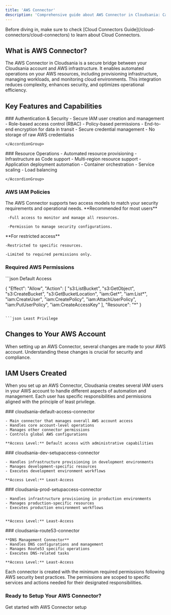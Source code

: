 ```yaml
---
title: 'AWS Connector'
description: 'Comprehensive guide about AWS Connector in Cloudsania: Capabilities and Policies'
---
```


<Note>
  Before diving in, make sure to check [Cloud Connectors Guide](/cloud-connectors/cloud-connectors) to learn about Cloud Connectors.
</Note>

## What is AWS Connector?

The AWS Connector in Cloudsania is a secure bridge between your Cloudsania account and AWS infrastructure. It enables automated operations on your AWS resources, including provisioning infrastructure, managing workloads, and monitoring cloud environments. This integration reduces complexity, enhances security, and optimizes operational efficiency.


## Key Features and Capabilities

<Tabs>
  <Tab title="Secure Authentication">
    ### Authentication & Security
    <AccordionGroup>
      <Accordion title="IAM Integration" defaultOpen={true}>
        - Secure IAM user creation and management
        - Role-based access control (RBAC)
        - Policy-based permissions
      </Accordion>
      <Accordion title="Data Security">
        - End-to-end encryption for data in transit
        - Secure credential management
        - No storage of raw AWS credentialss
      </Accordion>

    </AccordionGroup>
  </Tab>
  
  <Tab title="Resource Management">
    ### Resource Operations
    <AccordionGroup>
      <Accordion title="Infrastructure Management" defaultOpen={true}>
        - Automated resource provisioning
        - Infrastructure as Code support
        - Multi-region resource support
      </Accordion>
      <Accordion title="Workload Management">
        - Application deployment automation
        - Container orchestration
        - Service scaling
        - Load balancing
      </Accordion>
    
    </AccordionGroup>
  </Tab>
</Tabs>


### AWS IAM Policies

<Info>
  The AWS Connector supports two access models to match your security requirements and operational needs.
</Info>

<CardGroup cols={2}>
  <Card title="Default Access" icon="shield-check">
    **Recommended for most users**

     -Full access to monitor and manage all resources.

     -Permission to manage security configurations.
     
  </Card>
  <Card title="Least Privilege" icon="shield-halved">
    **For restricted access**

    -Restricted to specific resources.

    -Limited to required permissions only.


  </Card>
</CardGroup>

### Required AWS Permissions

<CodeGroup>
```json Default Access

{
    "Effect": "Allow",
    "Action": [
        "s3:ListBucket",
        "s3:GetObject",
        "s3:CreateBucket",
        "s3:GetBucketLocation",
        "iam:Get*",
        "iam:List*",
        "iam:CreateUser",
        "iam:CreatePolicy",
        "iam:AttachUserPolicy",
        "iam:PutUserPolicy",
        "iam:CreateAccessKey"
    ],
    "Resource": "*"
}
```

```json Least Privilege

```
</CodeGroup>

## Changes to Your AWS Account

<Warning>
  When setting up an AWS Connector, several changes are made to your AWS account. Understanding these changes is crucial for security and compliance.
</Warning>

## IAM Users Created

When you set up an AWS Connector, Cloudsania creates several IAM users in your AWS account to handle different aspects of automation and management. Each user has specific responsibilities and permissions aligned with the principle of least privilege.

<Tabs>
  <Tab title="Default Access Connector">
    ### cloudsania-default-access-connector

    - Main connector that manages overall AWS account access
    - Handles core account-level operations
    - Manages other connector permissions
    - Controls global AWS configurations

    **Access Level:** Default access with administrative capabilities
  </Tab>

  <Tab title="Dev Setup Connector">
    ### cloudsania-dev-setupaccess-connector

    - Handles infrastructure provisioning in development environments
    - Manages development-specific resources
    - Executes development environment workflows

    **Access Level:** Least-Access
  </Tab>

  <Tab title="Prod Setup Connector">
    ### cloudsania-prod-setupaccess-connector

    - Handles infrastructure provisioning in production environments
    - Manages production-specific resources
    - Executes production environment workflows


    **Access Level:** Least-Access 
  </Tab>

  <Tab title="Route53 Connector">
    ### cloudsania-route53-connector

    **DNS Management Connector**
    - Handles DNS configurations and management
    - Manages Route53 specific operations
    - Executes DNS-related tasks

    **Access Level:** Least-Access
  </Tab>
</Tabs>


<Note>
  Each connector is created with the minimum required permissions following AWS security best practices. The permissions are scoped to specific services and actions needed for their designated responsibilities.
</Note>

### Ready to Setup Your AWS Connector?

<CardGroup cols={2}>
  <Card title="Setup AWS Connector" icon="bolt" href="/how-to-guides/how-to-setup-aws-connector">
    Get started with AWS Connector setup
  </Card>
</CardGroup>